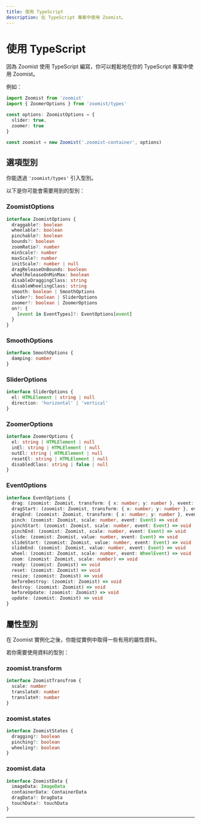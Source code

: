 ```yaml
---
title: 使用 TypeScript
description: 在 TypeScript 專案中使用 Zoomist。
---
```



# 使用 TypeScript

因為 Zoomist 使用 TypeScript 編寫，你可以輕鬆地在你的 TypeScript 專案中使用 Zoomist。

例如：

```ts
import Zoomist from 'zoomist'
import { ZoomerOptions } from 'zoomist/types'

const options: ZoomistOptions = {
  slider: true,
  zoomer: true
}

const zoomist = new Zoomist('.zoomist-container', options)
```

## 選項型別

你能透過 `'zoomist/types'` 引入型別。

以下是你可能會需要用到的型別：

### ZoomistOptions

```ts
interface ZoomistOptions {
  draggable?: boolean
  wheelable?: boolean
  pinchable?: boolean
  bounds?: boolean
  zoomRatio?: number
  minScale?: number
  maxScale?: number
  initScale?: number | null
  dragReleaseOnBounds: boolean
  wheelReleaseOnMinMax: boolean
  disableDraggingClass: string
  disableWheelingClass: string
  smooth: boolean | SmoothOptions
  slider?: boolean | SliderOptions
  zoomer?: boolean | ZoomerOptions
  on?: {
    [event in EventTypes]?: EventOptions[event]
  }
}
```

### SmoothOptions

```ts
interface SmoothOptions {
  damping: number
}
```

### SliderOptions

```ts
interface SliderOptions {
  el: HTMLElement | string | null
  direction: 'horizontal' | 'vertical'
}
```

### ZoomerOptions

```ts
interface ZoomerOptions {
  el: string | HTMLElement | null
  inEl: string | HTMLElement | null
  outEl: string | HTMLElement | null
  resetEl: string | HTMLElement | null
  disabledClass: string | false | null
}
```

### EventOptions

```ts
interface EventOptions {
  drag: (zoomist: Zoomist, transform: { x: number; y: number }, event: Event) => void
  dragStart: (zoomist: Zoomist, transform: { x: number; y: number }, event: Event) => void
  dragEnd: (zoomist: Zoomist, transform: { x: number; y: number }, event: Event) => void
  pinch: (zoomist: Zoomist, scale: number, event: Event) => void
  pinchStart: (zoomist: Zoomist, scale: number, event: Event) => void
  pinchEnd: (zoomist: Zoomist, scale: number, event: Event) => void
  slide: (zoomist: Zoomist, value: number, event: Event) => void
  slideStart: (zoomist: Zoomist, value: number, event: Event) => void
  slideEnd: (zoomist: Zoomist, value: number, event: Event) => void
  wheel: (zoomist: Zoomist, scale: number, event: WheelEvent) => void
  zoom: (zoomist: Zoomist, scale: number) => void
  ready: (zoomist: Zoomist) => void
  reset: (zoomist: Zoomist) => void
  resize: (zoomist: Zoomist) => void
  beforeDestroy: (zoomist: Zoomist) => void
  destroy: (zoomist: Zoomist) => void
  beforeUpdate: (zoomist: Zoomist) => void
  update: (zoomist: Zoomist) => void
}
```

## 屬性型別

在 Zoomist 實例化之後，你能從實例中取得一些有用的屬性資料。

若你需要使用資料的型別：

### zoomist.transform

```ts
interface ZoomistTransfrom {
  scale: number
  translateX: number
  translateY: number
}
```

### zoomist.states

```ts
interface ZoomistStates {
  dragging?: boolean
  pinching?: boolean
  wheeling?: boolean
}
```

### zoomist.data

```ts
interface ZoomistData {
  imageData: ImageData
  containerData: ContainerData
  dragData?: DragData
  touchData?: touchData
}
```

---
